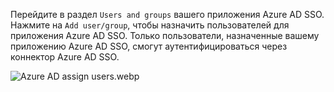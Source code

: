 Перейдите в раздел `Users and groups` вашего приложения Azure AD SSO. Нажмите на `Add user/group`, чтобы назначить пользователей для приложения Azure AD SSO. Только пользователи, назначенные вашему приложению Azure AD SSO, смогут аутентифицироваться через коннектор Azure AD SSO.

![Azure AD assign users.webp](./assets/azure_ad_assign_users.webp)
